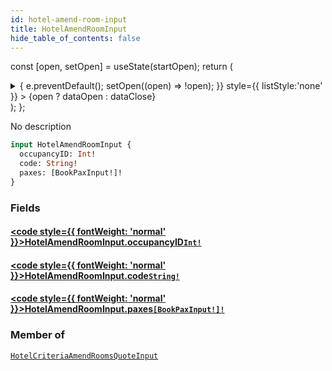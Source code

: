 ```yaml
---
id: hotel-amend-room-input
title: HotelAmendRoomInput
hide_table_of_contents: false
---
```






const [open, setOpen] = useState(startOpen);
return (
<details {...(open ? { open: true } : {})} className="details" style={{ border:'none', boxShadow:'none', background:'var(--ifm-background-color)' }}>
<summary
onClick={(e) => {
e.preventDefault();
setOpen((open) => !open);
}}
style={{ listStyle:'none' }} >
{open ? dataOpen : dataClose}
</summary>
{open && children}
</details>
);
};

No description

```graphql
input HotelAmendRoomInput {
  occupancyID: Int!
  code: String!
  paxes: [BookPaxInput!]!
}
```

### Fields

#### [<code style={{ fontWeight: 'normal' }}>HotelAmendRoomInput.<b>occupancyID</b></code>](#)<Bullet />[`Int!`](/api/scalars/int) <Badge class="badge badge--secondary" text="non-null"/> <Badge class="badge badge--secondary" text="scalar"/>

>

#### [<code style={{ fontWeight: 'normal' }}>HotelAmendRoomInput.<b>code</b></code>](#)<Bullet />[`String!`](/api/scalars/string) <Badge class="badge badge--secondary" text="non-null"/> <Badge class="badge badge--secondary" text="scalar"/>

>

#### [<code style={{ fontWeight: 'normal' }}>HotelAmendRoomInput.<b>paxes</b></code>](#)<Bullet />[`[BookPaxInput!]!`](/api/inputs/book-pax-input) <Badge class="badge badge--secondary" text="non-null"/> <Badge class="badge badge--secondary" text="input"/>

>

### Member of

[`HotelCriteriaAmendRoomsQuoteInput`](/api/inputs/hotel-criteria-amend-rooms-quote-input) <Badge class="badge badge--secondary" text="input"/>
